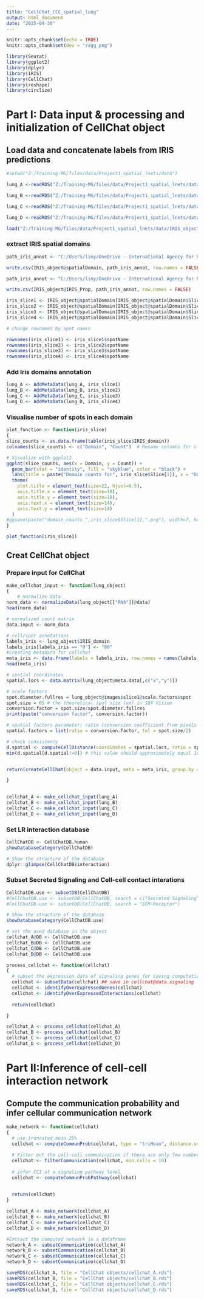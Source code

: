 ---
title: "CellChat_CCC_spatial_lung"
output: html_document
date: "2025-04-30"
---

```{r setup, include=FALSE}
knitr::opts_chunk$set(echo = TRUE)
knitr::opts_chunk$set(dev = "ragg_png")
```

```{r load libraries, echo=TRUE, message=TRUE}
library(Seurat)
library(ggplot2)
library(dplyr)
library(IRIS)
library(CellChat)
library(reshape)
library(circlize)

```

# Part I: Data input & processing and initialization of CellChat object

## Load data and concatenate labels from IRIS predictions

```{r load data}

#setwd("Z:/Training-MG/files/data/Project1_spatial_lnets/data")

lung_A <-readRDS("Z:/Training-MG/files/data/Project1_spatial_lnets/data/OneDrive_1_29-11-2024/adata_LNEN071-IARC-A_scanpy_06052024.rds")

lung_B <-readRDS("Z:/Training-MG/files/data/Project1_spatial_lnets/data/OneDrive_1_29-11-2024/adata_LNEN084-IARC-B_scanpy_06052024.rds")

lung_C <-readRDS("Z:/Training-MG/files/data/Project1_spatial_lnets/data/OneDrive_1_29-11-2024/adata_LNEN107-IARC-C_scanpy_06052024.rds")

lung_D <-readRDS("Z:/Training-MG/files/data/Project1_spatial_lnets/data/OneDrive_1_29-11-2024/adata_LNEN206-IARC-D_scanpy_06052024.rds")

load("Z:/Training-MG/files/data/Project1_spatial_lnets/data/IRIS_object.Rdata")
```
### extract IRIS spatial domains
```{r save IRIS annotations to file}
path_iris_annot <- "C:/Users/limy/OneDrive - International Agency for Research on Cancer/Documents/Cell communication/LungNENomics/code/data/iris_annotations1.csv"

write.csv(IRIS_object@spatialDomain, path_iris_annot, row.names = FALSE)
```

```{r save IRIS proportions to file}
path_iris_annot <- "C:/Users/limy/OneDrive - International Agency for Research on Cancer/Documents/Cell communication/LungNENomics/code/data/IRIS_proportions_all.csv"

write.csv(IRIS_object@IRIS_Prop, path_iris_annot, row.names = FALSE)
```


```{r extract IRIS spatial domains}
iris_slice1 <- IRIS_object@spatialDomain[IRIS_object@spatialDomain$Slice == "Slice1",]
iris_slice2 <- IRIS_object@spatialDomain[IRIS_object@spatialDomain$Slice == "Slice2",]
iris_slice3 <- IRIS_object@spatialDomain[IRIS_object@spatialDomain$Slice == "Slice3",]
iris_slice4 <- IRIS_object@spatialDomain[IRIS_object@spatialDomain$Slice == "Slice4",]

# change rownames by spot names

rownames(iris_slice1) <- iris_slice1$spotName
rownames(iris_slice2) <- iris_slice2$spotName
rownames(iris_slice3) <- iris_slice3$spotName
rownames(iris_slice4) <- iris_slice4$spotName

```
### Add Iris domains annotation
```{r add Iris domains annotation}
lung_A <- AddMetaData(lung_A, iris_slice1)
lung_B <- AddMetaData(lung_B, iris_slice2)
lung_C <- AddMetaData(lung_C, iris_slice3)
lung_D <- AddMetaData(lung_D, iris_slice4)
```


### Visualise number of spots in each domain
```{r}
plot_function <- function(iris_slice)
{
slice_counts <- as.data.frame(table(iris_slice$IRIS_domain))
colnames(slice_counts) <- c("Domain", "Count")  # Rename columns for clarity

# Visualize with ggplot2
ggplot(slice_counts, aes(x = Domain, y = Count)) +
  geom_bar(stat = "identity", fill = "skyblue", color = "black") +
  labs(title = paste("Domain counts for", iris_slice$Slice[1]), x = "Domain", y = "Count") +
  theme(
    plot.title = element_text(size=22, hjust=0.5),
    axis.title.x = element_text(size=18),
    axis.title.y = element_text(size=18),
    axis.text.x = element_text(size=14),
    axis.text.y = element_text(size=14)
  )
#ggsave(paste("domain_counts_",iris_slice$Slice[1],".png"), width=7, height=5)
}
```


```{r visualise number of spots in each domain}
plot_function(iris_slice1)
```


## Creat CellChat object

### Prepare input for CellChat

```{r}
make_cellchat_input <- function(lung_object)
{
    # normalize data
norm_data <- normalizeData(lung_object[["RNA"]]@data)
head(norm_data)

# normalized count matrix
data.input <- norm_data

# cell/spot annotations
labels_iris <- lung_object$IRIS_domain
labels_iris[labels_iris == "0"] <- "00"
#creating metadata for cellchat
meta_iris <- data.frame(labels = labels_iris, row.names = names(labels_iris))
head(meta_iris)

# spatial coordinates
spatial.locs <- data.matrix(lung_object@meta.data[,c("x","y")])

# scale factors
spot.diameter.fullres = lung_object@images$slice1@scale.factors$spot
spot.size = 65 # the theoretical spot size (um) in 10X Visium
conversion.factor = spot.size/spot.diameter.fullres
print(paste("conversion factor", conversion.factor))

# spatial factors parameter: ratio (conversion coefficient from pixels to microns) and tol(tolerance factor)
spatial.factors = list(ratio = conversion.factor, tol = spot.size/2)

# check consistency
d.spatial <- computeCellDistance(coordinates = spatial.locs, ratio = spatial.factors$ratio, tol = spatial.factors$tol)
min(d.spatial[d.spatial!=0]) # this value should approximately equal 100um for 10X Visium data


return(createCellChat(object = data.input, meta = meta_iris, group.by = "labels", datatype = "spatial", coordinates = spatial.locs, spatial.factors = spatial.factors)) 

}
  
```


```{r create CellChat object from seurat sample}

cellchat_A <- make_cellchat_input(lung_A)
cellchat_B <- make_cellchat_input(lung_B)
cellchat_C <- make_cellchat_input(lung_C)
cellchat_D <- make_cellchat_input(lung_D)

```


### Set LR interaction database
```{r set LR interaction database}
CellChatDB <- CellChatDB.human 
showDatabaseCategory(CellChatDB)

# Show the structure of the database
dplyr::glimpse(CellChatDB$interaction)
```

### Subset Secreted Signaling and Cell-cell contact interations
```{r subset all except non-protein signaling}
CellChatDB.use <- subsetDB(CellChatDB)
#CellChatDB.use <- subsetDB(CellChatDB, search = c("Secreted Signaling","Cell-Cell Contact"))
#CellChatDB.use <- subsetDB(CellChatDB, search = "ECM-Receptor")

# Show the structure of the database
showDatabaseCategory(CellChatDB.use)

# set the used database in the object
cellchat_A@DB <- CellChatDB.use  
cellchat_B@DB <- CellChatDB.use  
cellchat_C@DB <- CellChatDB.use  
cellchat_D@DB <- CellChatDB.use  
```

```{r function to process cellchat object}
process_cellchat <- function(cellchat)
{
  # subset the expression data of signaling genes for saving computation cost
  cellchat <- subsetData(cellchat) ## save in cellchat@data.signaling
  cellchat <- identifyOverExpressedGenes(cellchat)
  cellchat <- identifyOverExpressedInteractions(cellchat)
  
  return(cellchat)

}
```

```{r}
cellchat_A <- process_cellchat(cellchat_A)
cellchat_B <- process_cellchat(cellchat_B)
cellchat_C <- process_cellchat(cellchat_C)
cellchat_D <- process_cellchat(cellchat_D)
```
# Part II:Inference of cell-cell interaction network

## Compute the communication probability and infer cellular communication network
```{r function to infer a network}
make_network <- function(cellchat)
{
  # use truncated mean 25%
  cellchat <- computeCommunProb(cellchat, type = "triMean", distance.use = TRUE, contact.range=100)
  
  # Filter out the cell-cell communication if there are only few number of cells in certain cell groups
  cellchat <- filterCommunication(cellchat, min.cells = 10)
  
  # infer CCI at a signaling pathway level
  cellchat <- computeCommunProbPathway(cellchat)
 
  
  return(cellchat)
}
```


```{r}
cellchat_A <- make_network(cellchat_A)
cellchat_B <- make_network(cellchat_B)
cellchat_C <- make_network(cellchat_C)
cellchat_D <- make_network(cellchat_D)

#Extract the computed network in a dataframe
network_A <- subsetCommunication(cellchat_A)
network_B <- subsetCommunication(cellchat_B)
network_C <- subsetCommunication(cellchat_C)
network_D <- subsetCommunication(cellchat_D)
```

```{r save cellchat objects}
saveRDS(cellchat_A, file = "CellChat objects/cellchat_A.rds")
saveRDS(cellchat_B, file = "CellChat objects/cellchat_B.rds")
saveRDS(cellchat_C, file = "CellChat objects/cellchat_C.rds")
saveRDS(cellchat_D, file = "CellChat objects/cellchat_D.rds")
```

